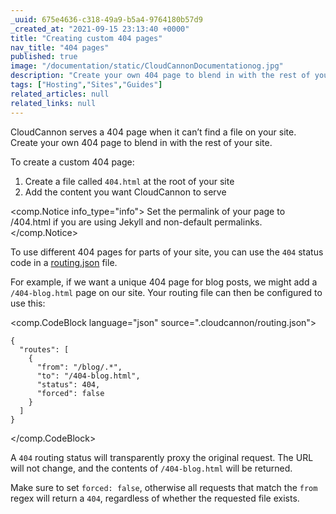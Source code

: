 ```yaml
---
_uuid: 675e4636-c318-49a9-b5a4-9764180b57d9
_created_at: "2021-09-15 23:13:40 +0000"
title: "Creating custom 404 pages"
nav_title: "404 pages"
published: true
image: "/documentation/static/CloudCannonDocumentationog.jpg"
description: "Create your own 404 page to blend in with the rest of your site."
tags: ["Hosting","Sites","Guides"]
related_articles: null
related_links: null
---
```


CloudCannon serves a 404 page when it can’t find a file on your site. Create your own 404 page to blend in with the rest of your site.

To create a custom 404 page:

1. Create a file called `404.html` at the root of your site
2. Add the content you want CloudCannon to serve

<comp.Notice info_type="info">
  Set the permalink of your page to /404.html if you are using Jekyll and non-default permalinks.
</comp.Notice>

To use different 404 pages for parts of your site, you can use the `404` status code in a [routing.json](/documentation/articles/configuring-custom-routing) file.

For example, if we want a unique 404 page for blog posts, we might add a `/404-blog.html` page on our site. Your routing file can then be configured to use this:

<comp.CodeBlock language="json" source=".cloudcannon/routing.json">
```
{
  "routes": [
    {
      "from": "/blog/.*",
      "to": "/404-blog.html",
      "status": 404,
      "forced": false
    }
  ]
}
```
</comp.CodeBlock>

A `404` routing status will transparently proxy the original request. The URL will not change, and the contents of `/404-blog.html` will be returned.

Make sure to set `forced: false`, otherwise all requests that match the `from` regex will return a `404`, regardless of whether the requested file exists.
